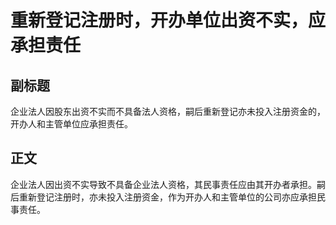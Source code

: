 # 重新登记注册时，开办单位出资不实，应承担责任
## 副标题
企业法人因股东出资不实而不具备法人资格，嗣后重新登记亦未投入注册资金的，开办人和主管单位应承担责任。
## 正文
企业法人因出资不实导致不具备企业法人资格，其民事责任应由其开办者承担。嗣后重新登记注册时，亦未投入注册资金，作为开办人和主管单位的公司亦应承担民事责任。